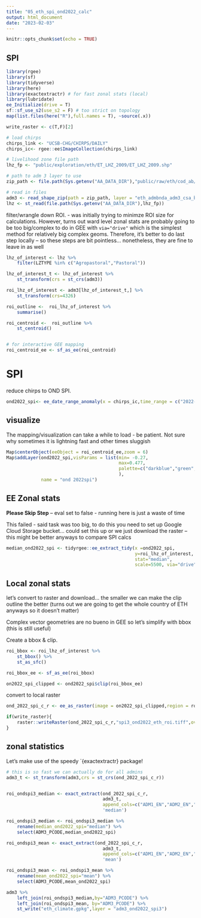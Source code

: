 ```yaml
---
title: "05_eth_spi_ond2022_calc"
output: html_document
date: "2023-02-03"
---
```


```r
knitr::opts_chunk$set(echo = TRUE)
```

## SPI

```r
library(rgee)
library(sf)
library(tidyverse)
library(here)
library(exactextractr) # for fast zonal stats (local)
library(lubridate)
ee_Initialize(drive = T)
sf::sf_use_s2(use_s2 = F) # too strict on topology
map(list.files(here("R"),full.names = T), ~source(.x))

write_raster <- c(T,F)[2]
```


```r
# load chirps
chirps_link <- "UCSB-CHG/CHIRPS/DAILY"
chirps_ic<- rgee::ee$ImageCollection(chirps_link)

# livelihood zone file path
lhz_fp <- "public/exploration/eth/ET_LHZ_2009/ET_LHZ_2009.shp"

# path to adm 3 layer to use
zip_path <- file.path(Sys.getenv("AA_DATA_DIR"),"public/raw/eth/cod_ab/eth_cod_ab.shp.zip")

# read in files
adm3 <- read_shape_zip(path = zip_path, layer = "eth_admbnda_adm3_csa_bofedb_2021")
lhz <- st_read(file.path(Sys.getenv("AA_DATA_DIR"),lhz_fp))

```


filter/wrangle down ROI.
- was initially trying to minimze ROI size for calculations. However, turns out ward level zonal stats are probably going to be too big/complex to do in GEE with `via="drive"` which is the simplest method for relatively big complex geoms. Therefore, it's better to do last step locally -- so these steps are bit pointless... nonetheless, they are fine to leave in as well
```r
lhz_of_interest <- lhz %>% 
    filter(LZTYPE %in% c("Agropastoral","Pastoral"))

lhz_of_interest_t <- lhz_of_interest %>% 
    st_transform(crs = st_crs(adm3))

roi_lhz_of_interest <- adm3[lhz_of_interest_t,] %>%
    st_transform(crs=4326)

roi_outline <-  roi_lhz_of_interest %>% 
    summarise()

roi_centroid <-  roi_outline %>% 
    st_centroid()


# for interactive GEE mapping
roi_centroid_ee <- sf_as_ee(roi_centroid)
```


# SPI

reduce chirps to OND SPI.

```r
ond2022_spi<- ee_date_range_anomaly(x = chirps_ic,time_range = c("2022-10-01","2022-12-31"))
```


## visualize

The mapping/visualization can take a while to load - be patient. Not sure why sometimes it is lightning fast and other times sluggish
```r
Map$centerObject(eeObject = roi_centroid_ee,zoom = 6)
Map$addLayer(ond2022_spi,visParams = list(min= -0.27,
                                          max=0.477,
                                          palette=c("darkblue","green","red")
                                          ),
             name = "ond 2022spi")
```



## EE Zonal stats

**Please Skip Step** -- eval set to false - running here is just a waste of time

This failed - said task was too big, to do this you need to set up Google Cloud Storage bucket... could set this up or we just download the raster -- this might be better anyways to compare SPI calcs
```r
median_ond2022_spi <- tidyrgee::ee_extract_tidy(x =ond2022_spi,
                                                y=roi_lhz_of_interest,
                                                stat="median",
                                                scale=5500, via="drive")
```


## Local zonal stats

let's convert to raster and download... the smaller we can make the clip outline the better (turns out we are going to get the whole country of ETH anyways so it doesn't matter)

Complex vector geometries are no bueno in GEE so let's simplify with bbox (this is still useful)

Create a bbox  & clip. 
```r
roi_bbox <- roi_lhz_of_interest %>% 
    st_bbox() %>% 
    st_as_sfc()

roi_bbox_ee <- sf_as_ee(roi_bbox)

on2022_spi_clipped <- ond2022_spi$clip(roi_bbox_ee)
```

convert to local raster 
```r
ond_2022_spi_c_r <- ee_as_raster(image = on2022_spi_clipped,region = roi_bbox_ee,scale = 5500)

if(write_raster){
    raster::writeRaster(ond_2022_spi_c_r,"spi3_ond2022_eth_roi.tiff",overwrite=T)
}
```

## zonal statistics

Let's make use of the speedy `{exactextractr} package!

```r

# this is so fast we can actually do for all admins
adm3_t <- st_transform(adm3,crs = st_crs(ond_2022_spi_c_r))


roi_ondspi3_median <- exact_extract(ond_2022_spi_c_r,
                                    adm3_t,
                                    append_cols=c("ADM1_EN","ADM2_EN","ADM2_PCODE","ADM3_EN","ADM3_PCODE"),
                                    'median')

roi_ondspi3_median <- roi_ondspi3_median %>% 
    rename(median_ond2022_spi="median") %>% 
    select(ADM3_PCODE,median_ond2022_spi)

roi_ondspi3_mean <- exact_extract(ond_2022_spi_c_r,
                                    adm3_t,
                                    append_cols=c("ADM1_EN","ADM2_EN","ADM2_PCODE","ADM3_EN","ADM3_PCODE"),
                                    'mean')

roi_ondspi3_mean <- roi_ondspi3_mean %>% 
    rename(mean_ond2022_spi="mean") %>% 
    select(ADM3_PCODE,mean_ond2022_spi)

adm3 %>% 
    left_join(roi_ondspi3_median,by="ADM3_PCODE") %>% 
    left_join(roi_ondspi3_mean, by="ADM3_PCODE") %>% 
    st_write("eth_climate.gpkg",layer = "adm3_ond2022_spi3")
```
